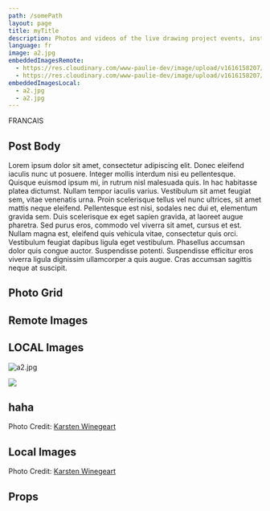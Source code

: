 ```yaml
---
path: /somePath
layout: page
title: myTitle
description: Photos and videos of the live drawing project events, installations and workshops.
language: fr
image: a2.jpg
embeddedImagesRemote:
  - https://res.cloudinary.com/www-paulie-dev/image/upload/v1616158207/Gatsby%20Demos/gatsby-mdx-embedded-images/image3_gw0ifz.jpg
  - https://res.cloudinary.com/www-paulie-dev/image/upload/v1616158207/Gatsby%20Demos/gatsby-mdx-embedded-images/image4_lwx4w1.jpg
embeddedImagesLocal:
  - a2.jpg
  - a2.jpg
---
```


FRANCAIS


## Post Body

Lorem ipsum dolor sit amet, consectetur adipiscing elit. Donec eleifend iaculis nunc ut posuere. Integer mollis interdum nisi eu pellentesque. Quisque euismod ipsum mi, in rutrum nisl malesuada quis. In hac habitasse platea dictumst. Nullam tempor iaculis varius. Vestibulum sit amet feugiat sem, vitae venenatis urna. Proin scelerisque tellus vel nunc ultrices, sit amet mattis neque eleifend. Pellentesque est nisi, sodales nec dui et, elementum gravida sem. Duis scelerisque ex eget sapien gravida, at laoreet augue pharetra. Sed purus eros, commodo vel viverra sit amet, cursus et est. Nullam magna est, eleifend quis vehicula vitae, consectetur quis orci. Vestibulum feugiat dapibus ligula eget vestibulum. Phasellus accumsan dolor quis congue auctor. Suspendisse potenti. Suspendisse efficitur eros viverra ligula dignissim ullamcorper a quis augue. Cras accumsan sagittis neque at suscipit.

## Photo Grid

<PhotoGrid gatsbyImagesWithThumbs={[props.remoteImages[0]]} />

## Remote Images

<MdxImg image={props.remoteImages[0].childImageSharp} />

<GatsbyImage
  alt="orange doggo"
  image={getImage(props.remoteImages[1].childImageSharp.full)}
/>

## LOCAL Images

![a2.jpg](a2.jpg)

<img src={props.localImages[0]} />

## haha

<GatsbyImage
  alt="green doggo"
  image={getImage(props.localImages[0].childImageSharp.full)}
/>
<GatsbyImage
  alt="orange doggo"
  image={getImage(props.localImages[0].childImageSharp.full)}
/>

Photo Credit: [Karsten Winegeart](https://unsplash.com/@karsten116)

## Local Images

<GatsbyImage
  alt="green doggo"
  image={getImage(props.localImages[0].childImageSharp.thumb)}
/>
<GatsbyImage
  alt="orange doggo"
  image={getImage(props.localImages[0].childImageSharp.full)}
/>

Photo Credit: [Karsten Winegeart](https://unsplash.com/@karsten116)

## Props
